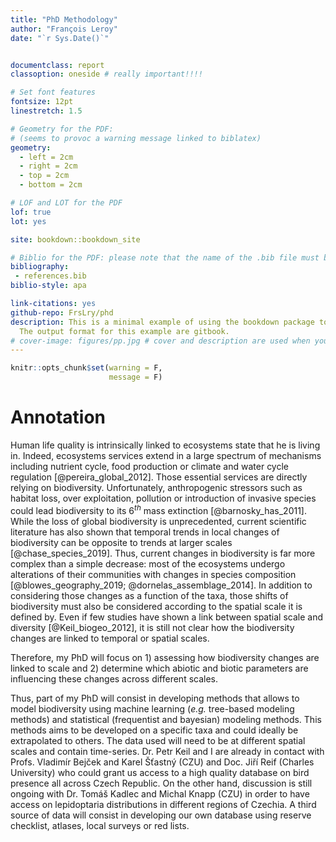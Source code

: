 ```yaml
--- 
title: "PhD Methodology"
author: "François Leroy"
date: "`r Sys.Date()`"


documentclass: report
classoption: oneside # really important!!!!

# Set font features
fontsize: 12pt
linestretch: 1.5

# Geometry for the PDF: 
# (seems to provoc a warning message linked to biblatex)
geometry:
  - left = 2cm
  - right = 2cm
  - top = 2cm
  - bottom = 2cm

# LOF and LOT for the PDF
lof: true
lot: yes

site: bookdown::bookdown_site

# Biblio for the PDF: please note that the name of the .bib file must be as simple as possible (e.g. no underscore)
bibliography:
 - references.bib
biblio-style: apa

link-citations: yes
github-repo: FrsLry/phd
description: This is a minimal example of using the bookdown package to write a book.
  The output format for this example are gitbook.
# cover-image: figures/pp.jpg # cover and description are used when you share the book
---
```


```r
knitr::opts_chunk$set(warning = F,
                      message = F)
```

# Annotation


Human life quality is intrinsically linked to ecosystems state that he is living in. Indeed, ecosystems services extend in a large spectrum of mechanisms including nutrient cycle, food production or climate and water cycle regulation [@pereira_global_2012]. Those essential services are directly relying on biodiversity. Unfortunately, anthropogenic stressors such as habitat loss, over exploitation, pollution or introduction of invasive species could lead biodiversity to its 6$^{th}$ mass extinction [@barnosky_has_2011]. While the loss of global biodiversity is unprecedented, current scientific literature has also shown that temporal trends in local changes of biodiversity can be opposite to trends at larger scales [@chase_species_2019]. Thus, current changes in biodiversity is far more complex than a simple decrease: most of the ecosystems undergo alterations of their communities with changes in species composition [@blowes_geography_2019; @dornelas_assemblage_2014]. In addition to considering those changes as a function of the taxa, those shifts of biodiversity must also be considered according to the spatial scale it is defined by. Even if few studies have shown a link between spatial scale and diversity [@Keil_biogeo_2012], it is still not clear how the biodiversity changes are linked to temporal or spatial scales.

Therefore, my PhD will focus on $1)$ assessing how biodiversity changes are linked to scale and $2)$ determine which abiotic and biotic parameters are influencing these changes across different scales.

Thus, part of my PhD will consist in developing methods that allows to model biodiversity using machine learning (*e.g.* tree-based modeling methods) and statistical (frequentist and bayesian) modeling methods. This methods aims to be developed on a specific taxa and could ideally be extrapolated to others. The data used will need to be at different spatial scales and contain time-series. Dr. Petr Keil and I are already in contact with Profs. Vladimír Bejček and Karel Šťastný (CZU) and Doc. Jiří Reif (Charles University) who could grant us access to a high quality database on bird presence all across Czech Republic. On the other hand, discussion is still ongoing with Dr. Tomáš Kadlec and Michal Knapp (CZU) in order to have access on lepidoptaria distributions in different regions of Czechia. A third source of data will consist in developing our own database using reserve checklist, atlases, local surveys or red lists.           



